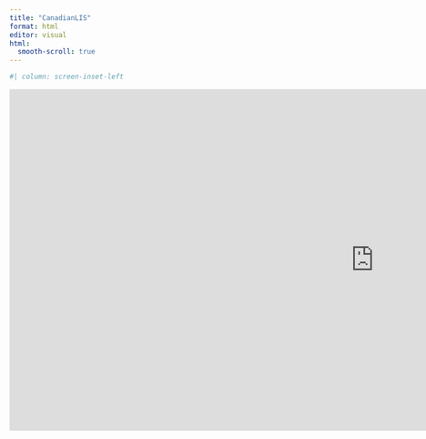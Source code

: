 ```yaml
---
title: "CanadianLIS"
format: html
editor: visual
html:
  smooth-scroll: true
---
```

```r
#| column: screen-inset-left
```
<iframe height="600" width="1280" frameborder="no" src="https://pnriddle.shinyapps.io/Canadian_LIS_Explorer/">

</iframe>
